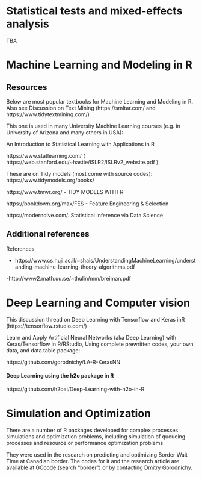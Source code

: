 

# Statistical tests and mixed-effects analysis


TBA

<!------------------------------------------------>



# Machine Learning and Modeling in R


## Resources

Below are most popular textbooks for Machine Learning and Modeling in R.  
Also see Discussion on Text Mining (https://smltar.com/ and https://www.tidytextmining.com/)
 

This one is used in many University Machine Learning courses (e.g. in University of Arizona and many others in USA):

An Introduction to Statistical Learning with Applications in R

https://www.statlearning.com/ ( https://web.stanford.edu/~hastie/ISLR2/ISLRv2_website.pdf )

 

 

These are on Tidy models (most come with source codes): https://www.tidymodels.org/books/

https://www.tmwr.org/  - TIDY MODELS WITH R

https://bookdown.org/max/FES - Feature Engineering & Selection

https://moderndive.com/. Statistical Inference via Data Science

 


## Additional references

References

- https://www.cs.huji.ac.il/~shais/UnderstandingMachineLearning/understanding-machine-learning-theory-algorithms.pdf


-http://www2.math.uu.se/~thulin/mm/breiman.pdf





# Deep Learning and Computer vision 

<!-- with Tensorflow and Keras -->

This discussion thread on Deep Learning with Tensorflow and Keras inR (https://tensorflow.rstudio.com/)


<!-- A collection of tested codes and tutorials is here: -->


Learn and Apply Artificial Neural Networks (aka Deep Learning) with Keras/Tensorflow in R/RStudio, 
Using complete prewritten codes, your own data, and data.table package:

https://github.com/gorodnichy/LA-R-KerasNN


#### Deep Learning using the h2o package in R

https://github.com/h2oai/Deep-Learning-with-h2o-in-R




# Simulation and Optimization

There are a number of R packages developed for complex processes simulations and  optimization problems, including   simulation of queueing processes and resource or performance optimization problems


They were used in the research on predicting and optimizing Border Wait Time at Canadian border.
The codes for it and the research article are available at GCcode (search "border") or by contacting [Dmitry Gorodnichy](index.html#contact).




